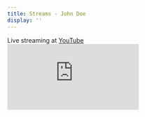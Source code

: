 ```yaml
---
title: Streams - John Doe
display: ''
---
```



<SubNav />

<div slide-enter>

<div class="i-ri:vidicon-2-line mr2" />
<span op50>Live streaming at <a href="https://www.youtube.com/watch?v=dQw4w9WgXcQ" target="_blank">YouTube</a></span>

</div>

<div class="slide-enter shadow mt-10 of-hidden" border="~ base rounded-lg rounded"  flex="~ col gap-2">
    <div aspect="16/9" relative>
      <iframe
        class="aspect-16/9 h-full"
        src="https://www.youtube.com/embed/dQw4w9WgXcQ"
        title="YouTube video player"
        frameborder="0"
        allow="accelerometer; autoplay; clipboard-write; encrypted-media; gyroscope; picture-in-picture; web-share"
        allowfullscreen
      />
    </div>
  </div>

<ListPosts startsWith="streams/" />
